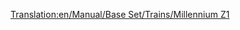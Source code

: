 [[Translation:en/Manual/Base Set/Trains/Millennium Z1]]
{{ru/Перевод|en/Manual/Base Set/Trains/Millennium Z1|1}}
{{ru/Manual/Base Set/Trains/Поезда|Image=[[File:en/Manual/Base Set/Trains/Millenniumz1.png]]
|Name=Millennium Z1
|Cost=£70,312 ($140.624)
|Speed=336 km/h (210 mph)
|Weight=170 t (171,5 t)
|Power=10,000 hp (7.353 kW)
|Annual=£3,374 ($6.748)
|Designed=2005
|Lifespan=20
|Capacity=25 passengers
|Description=With two power cars, this [[en/Manual/Base Set/Monorail]] is brilliant for high-capacity passenger routes. It also looks very swish with a rake of monorail passenger carriages. When you have a long train, say, more than 8 cars, you will find the train never reaches top speed.  Join two sets together in a single train (4 power cars total) to hit top speed on the flat.
|Real-life=The Millennium Z1 train seems to resemble the German [https://www.wikipedia.org/wiki/Transrapid "Transrapid"] high speed monorail/maglev hybrid train in that both are high speed multiple units primarily aimed at passenger transit. Although [[en/Archive/OpenTTD/Transport Tycoon Deluxe]] only appeared in 1995, eerily enough, Transrapid came into commercial use, albeit in a limited form, in late 2004 - rather similar to its service date in game, and was in development when Transport Tycoon first appeared.

[http://www.transrapid.de http://www.transrapid.de]
}}